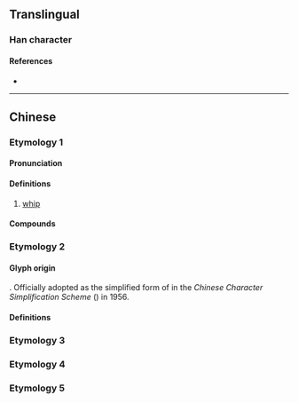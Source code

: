 {{also|撲}}
{{character info/new}}
==Translingual==

===Han character===
{{Han char|rn=64|rad=手|as=02|sn=5|four=43000|canj=QY|ids=⿰扌卜}}

====References====
* {{Han ref|kx=0417.100|dkj=11779|dj=0763.110|hdz=31827.020|uh=6251|ud=25169|bh=A5B7|bd=42423}}

----

==Chinese==

===Etymology 1===
{{zh-forms}}

====Pronunciation====
{{zh-pron
|m=pū
|mc=y
|oc=y
|cat=n
}}
====Definitions====
{{zh-hanzi}}

# [[whip]]
====Compounds====
{{zh-der|擊扑|扑打|扑作教刑|敲扑|扑撻|跌扑|鞭扑}}

===Etymology 2===

====Glyph origin====
{{Han simp|撲|f=菐|t=卜}}. Officially adopted as the simplified form of {{l|mul|撲}} in the ''Chinese Character Simplification Scheme'' ({{w2|zh|漢字簡化方案}}) in 1956.

====Definitions====
{{zh-see|撲|sv}}

===Etymology 3===
{{zh-see|仆|v}}
===Etymology 4===
{{zh-see|㩧|v}}
===Etymology 5===
{{zh-see|揊|v}}